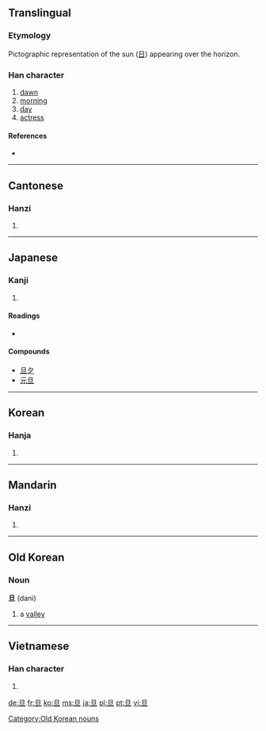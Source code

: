 {{also|蛋}}
==Translingual==

===Etymology===
Pictographic representation of the sun ([[日]]) appearing over the horizon.

===Han character===
{{Han char|rn=72|rad=日|as=01|sn=5|four=6010<sub>0</sub>|canj=日一 (AM)|ids=⿱[[日]][[一]]}}

# [[dawn]]
# [[morning]]
# [[day]]
# [[actress]]

====References====
* {{Han ref|kx=0489.030|dkj=13734|dj=0850.010|hdz=21483.010|uh=65E6|ud=26086|bh=A5B9|bd=42425}}

----

==Cantonese==

===Hanzi===
{{yue-hanzi|jyut=|y=daan3}}

# {{defn|Cantonese|sort=日01}}

----

==Japanese==

===Kanji===
{{ja-kanji|grade=|rs=日01}}

# {{defn|Japanese|sort=日01}}

====Readings====
* {{ja-readings|on=[[たん]] (tan)|kun=[[あした]] (ashita)}}

====Compounds====
{{top2}}
* [[旦夕]]
* [[元旦]]
{{bottom2}}

----

==Korean==

===Hanja===
{{ko-hanja|hangeul=[[단]]|eumhun=|rv=dan|mr=tan|y=tan}}

# {{defn|Korean|sort=日01}}

----

==Mandarin==

===Hanzi===
{{cmn-hanzi|pin=[[dàn]] ([[dan4]]), [[gā]] ([[ga1]])|wg=tan<sup>4</sup>, ka<sup>1</sup>}}

# {{defn|Mandarin|sort=日01}}

----

==Old Korean==

===Noun===
'''旦''' (dani)

# {{Goguryeo}} a [[valley]]

[[Category:Old Korean nouns]]

----

==Vietnamese==

===Han character===
{{vi-hantu|[[đán]], [[đắn]], [[đến]]|rs=日01}}

# {{defn|Vietnamese|sort=日01}}

[[de:旦]]
[[fr:旦]]
[[ko:旦]]
[[ms:旦]]
[[ja:旦]]
[[pl:旦]]
[[pt:旦]]
[[vi:旦]]